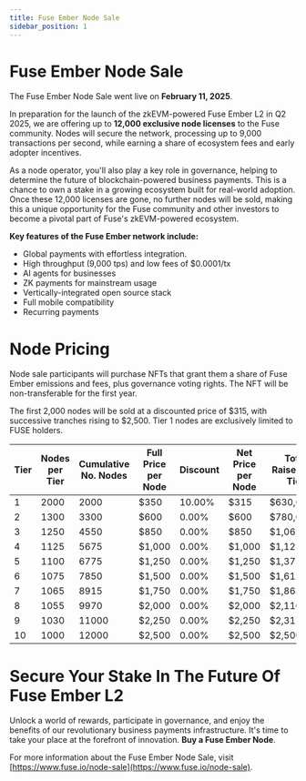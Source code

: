 ```yaml
---
title: Fuse Ember Node Sale
sidebar_position: 1
---
```


# Fuse Ember Node Sale

The Fuse Ember Node Sale went live on **February 11, 2025**.

In preparation for the launch of the zkEVM-powered Fuse Ember L2 in Q2 2025, we are offering up to **12,000 exclusive node licenses** to the Fuse community. Nodes will secure the network, processing up to 9,000 transactions per second, while earning a share of ecosystem fees and early adopter incentives.

As a node operator, you'll also play a key role in governance, helping to determine the future of blockchain-powered business payments. This is a chance to own a stake in a growing ecosystem built for real-world adoption. Once these 12,000 licenses are gone, no further nodes will be sold, making this a unique opportunity for the Fuse community and other investors to become a pivotal part of Fuse's zkEVM-powered ecosystem.

**Key features of the Fuse Ember network include:**

* Global payments with effortless integration.
* High throughput (9,000 tps) and low fees of $0.0001/tx
* AI agents for businesses
* ZK payments for mainstream usage
* Vertically-integrated open source stack
* Full mobile compatibility
* Recurring payments

# Node Pricing

Node sale participants will purchase NFTs that grant them a share of Fuse Ember emissions and fees, plus governance voting rights. The NFT will be non-transferable for the first year.

The first 2,000 nodes will be sold at a discounted price of $315, with successive tranches rising to $2,500. Tier 1 nodes are exclusively limited to FUSE holders.

| **Tier** | **Nodes per Tier** | **Cumulative No. Nodes** | **Full Price per Node** | **Discount** | **Net Price per Node** | **Total Raised Per Tier** |
| -------- | ------------------ | ------------------------ | ----------------------- | ------------ | ---------------------- | ------------------------- |
| 1        | 2000               | 2000                     | $350                    | 10.00%       | $315                   | $630,000                  |
| 2        | 1300               | 3300                     | $600                    | 0.00%        | $600                   | $780,000                  |
| 3        | 1250               | 4550                     | $850                    | 0.00%        | $850                   | $1,062,500                |
| 4        | 1125               | 5675                     | $1,000                  | 0.00%        | $1,000                 | $1,125,000                |
| 5        | 1100               | 6775                     | $1,250                  | 0.00%        | $1,250                 | $1,375,000                |
| 6        | 1075               | 7850                     | $1,500                  | 0.00%        | $1,500                 | $1,612,500                |
| 7        | 1065               | 8915                     | $1,750                  | 0.00%        | $1,750                 | $1,863,750                |
| 8        | 1055               | 9970                     | $2,000                  | 0.00%        | $2,000                 | $2,110,000                |
| 9        | 1030               | 11000                    | $2,250                  | 0.00%        | $2,250                 | $2,317,500                |
| 10       | 1000               | 12000                    | $2,500                  | 0.00%        | $2,500                 | $2,500,000                |

# Secure Your Stake In The Future Of Fuse Ember L2

Unlock a world of rewards, participate in governance, and enjoy the benefits of our revolutionary business payments infrastructure. It's time to take your place at the forefront of innovation. **Buy a Fuse Ember Node**.

For more information about the Fuse Ember Node Sale, visit [https://www.fuse.io/node-sale](https://www.fuse.io/node-sale).
